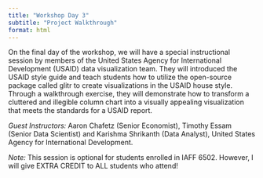 ---
title: "Workshop Day 3"
subtitle: "Project Walkthrough"
format: html
---

On the final day of the workshop, we will have a special instructional session by members of the United States Agency for International Development (USAID) data visualization team. They will introduced the USAID style guide and
teach students how to utilize the open-source package called glitr to create visualizations in the USAID house style. Through a walkthrough exercise, they will demonstrate how to transform a cluttered and illegible column chart into a visually
appealing visualization that meets the standards for a USAID report.

*Guest Instructors:* Aaron Chafetz (Senior Economist), Timothy Essam (Senior Data Scientist) and Karishma Shrikanth (Data Analyst), United States Agency for International Development. 

*Note:* This session is optional for students enrolled in IAFF 6502. However, I will give EXTRA CREDIT to ALL students who attend!